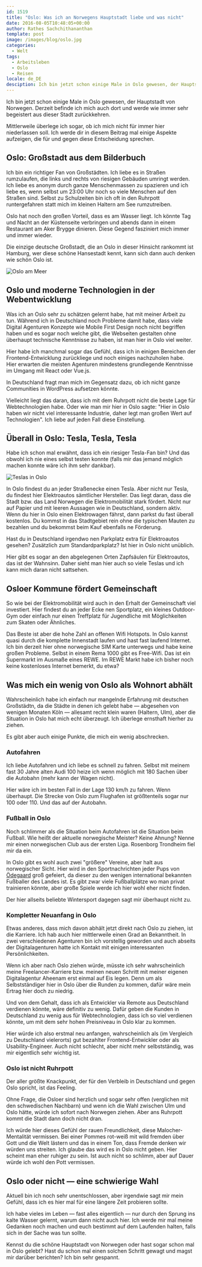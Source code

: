 ```yaml
---
id: 1519
title: "Oslo: Was ich an Norwegens Hauptstadt liebe und was nicht"
date: 2016-08-05T10:48:05+00:00
author: Rathes Sachchithananthan
template: post
image: /images/blog/oslo.jpg
categories:
  - Welt
tags:
  - Arbeitsleben
  - Oslo
  - Reisen
locale: de_DE
desciption: Ich bin jetzt schon einige Male in Oslo gewesen, der Hauptstadt von Norwegen. Derzeit befinde ich mich auch dort und werde wie immer sehr begeistert aus dieser Stadt zurückkehren.
---
```


Ich bin jetzt schon einige Male in Oslo gewesen, der Hauptstadt von Norwegen. Derzeit befinde ich mich auch dort und werde wie immer sehr begeistert aus dieser Stadt zurückkehren.

<!--more-->

Mittlerweile überlege ich sogar, ob ich mich nicht für immer hier niederlassen soll. Ich werde dir in diesem Beitrag mal einige Aspekte aufzeigen, die für und gegen diese Entscheidung sprechen.

## Oslo: Großstadt aus dem Bilderbuch

Ich bin ein richtiger Fan von Großstädten. Ich liebe es in Straßen rumzulaufen, die links und rechts von riesigen Gebäuden umringt werden. Ich liebe es anonym durch ganze Menschenmassen zu spazieren und ich liebe es, wenn selbst um 23:00 Uhr noch so viele Menschen auf den Straßen sind. Selbst zu Schulzeiten bin ich oft in den Ruhrpott runtergefahren statt mich im kleinen Haltern am See rumzutreiben.

Oslo hat noch den großen Vorteil, dass es am Wasser liegt. Ich könnte Tag und Nacht an der Küstenseite verbringen und abends dann in einem Restaurant am Aker Brygge dinieren. Diese Gegend fasziniert mich immer und immer wieder.

Die einzige deutsche Großstadt, die an Oslo in dieser Hinsicht rankommt ist Hamburg, wer diese schöne Hansestadt kennt, kann sich dann auch denken wie schön Oslo ist.

![Oslo am Meer](/images/blog/oslo-am-meer.jpg)

## Oslo und moderne Technologien in der Webentwicklung

Was ich an Oslo sehr zu schätzen gelernt habe, hat mit meiner Arbeit zu tun. Während ich in Deutschland noch Probleme damit habe, dass viele Digital Agenturen Konzepte wie Mobile First Design noch nicht begriffen haben und es sogar noch welche gibt, die Webseiten gestalten ohne überhaupt technische Kenntnisse zu haben, ist man hier in Oslo viel weiter.

Hier habe ich manchmal sogar das Gefühl, dass ich in einigen Bereichen der Frontend-Entwicklung zurückliege und noch einiges nachzuholen habe. Hier erwarten die meisten Agenturen mindestens grundlegende Kenntnisse im Umgang mit React oder Vue.js.

In Deutschland fragt man mich im Gegensatz dazu, ob ich nicht ganze Communities in WordPress aufsetzen könnte.

Vielleicht liegt das daran, dass ich mit dem Ruhrpott nicht die beste Lage für Webtechnologien habe. Oder wie man mir hier in Oslo sagte: "Hier in Oslo haben wir nicht viel interessante Industrie, daher legt man großen Wert auf Technologien". Ich liebe auf jeden Fall diese Einstellung.

## Überall in Oslo: Tesla, Tesla, Tesla

Habe ich schon mal erwähnt, dass ich ein riesiger Tesla-Fan bin? Und das obwohl ich nie eines selbst testen konnte (falls mir das jemand möglich machen konnte wäre ich ihm sehr dankbar).

![Teslas in Oslo](/images/blog/teslas-in-oslo.jpg)

In Oslo findest du an jeder Straßenecke einen Tesla. Aber nicht nur Tesla, du findest hier Elektroautos sämtlicher Hersteller. Das liegt daran, dass die Stadt bzw. das Land Norwegen die Elektromobilität stark fördert. Nicht nur auf Papier und mit leeren Aussagen wie in Deutschland, sondern aktiv. Wenn du hier in Oslo einen Elektrowagen fährst, dann parkst du fast überall kostenlos. Du kommst in das Stadtgebiet rein ohne die typischen Mauten zu bezahlen und du bekommst beim Kauf ebenfalls ne Förderung.

Hast du in Deutschland irgendwo nen Parkplatz extra für Elektroautos gesehen? Zusätzlich zum Standardparkplatz? Ist hier in Oslo nicht unüblich.

Hier gibt es sogar an den abgelegenen Orten Zapfsäulen für Elektroautos, das ist der Wahnsinn. Daher sieht man hier auch so viele Teslas und ich kann mich daran nicht sattsehen.

## Osloer Kommune fördert Gemeinschaft

So wie bei der Elektromobilität wird auch in den Erhalt der Gemeinschaft viel investiert. Hier findest du an jeder Ecke nen Sportplatz, ein kleines Outdoor-Gym oder einfach nur einen Treffplatz für Jugendliche mit Möglichkeiten zum Skaten oder Ähnliches.

Das Beste ist aber die hohe Zahl an offenen Wifi Hotspots. In Oslo kannst quasi durch die komplette Innenstadt laufen und hast fast laufend Internet. Ich bin derzeit hier ohne norwegische SIM Karte unterwegs und habe keine großen Probleme. Selbst in einem Rema 1000 gibt es Free-Wifi. Das ist ein Supermarkt im Ausmaße eines REWE. Im REWE Markt habe ich bisher noch keine kostenloses Internet bemerkt, du etwa?

## Was mich ein wenig von Oslo als Wohnort abhält

Wahrscheinlich habe ich einfach nur mangelnde Erfahrung mit deutschen Großstädtn, da die Städte in denen ich gelebt habe — abgesehen von wenigen Monaten Köln — allesamt recht klein waren (Haltern, Ulm), aber die Situation in Oslo hat mich echt überzeugt. Ich überlege ernsthaft hierher zu ziehen.

Es gibt aber auch einige Punkte, die mich ein wenig abschrecken.

### Autofahren

Ich liebe Autofahren und ich liebe es schnell zu fahren. Selbst mit meinem fast 30 Jahre alten Audi 100 heize ich wenn möglich mit 180 Sachen über die Autobahn (mehr kann der Wagen nicht).

Hier wäre ich im besten Fall in der Lage 130 km/h zu fahren. Wenn überhaupt. Die Strecke von Oslo zum Flughafen ist größtenteils sogar nur 100 oder 110. Und das auf der Autobahn.

### Fußball in Oslo

Noch schlimmer als die Situation beim Autofahren ist die Situation beim Fußball. Wie heißt der aktuelle norwegische Meister? Keine Ahnung? Nenne mir einen norwegischen Club aus der ersten Liga. Rosenborg Trondheim fiel mir da ein.

In Oslo gibt es wohl auch zwei "größere" Vereine, aber halt aus norwegischer Sicht. Hier wird in den Sportnachrichten jeder Pups von [Ödegaard](http://www.transfermarkt.de/martin-odegaard/profil/spieler/316264#subnavi) groß gefeiert, da dieser zu den wenigen international bekannten Fußballer des Landes ist. Es gibt zwar viele Fußballplätze wo man privat trainieren könnte, aber große Spiele werde ich hier wohl eher nicht finden.

Der hier allseits beliebte Wintersport dagegen sagt mir überhaupt nicht zu.

### Kompletter Neuanfang in Oslo

Etwas anderes, dass mich davon abhält jetzt direkt nach Oslo zu ziehen, ist die Karriere. Ich hab auch hier mittlerweile einen Grad an Bekanntheit. In zwei verschiedenen Agenturen bin ich vorstellig geworden und auch abseits der Digitalagenturen hatte ich Kontakt mit einigen interessanten Persönlichkeiten.

Wenn ich aber nach Oslo ziehen würde, müsste ich sehr wahrscheinlich meine Freelancer-Karriere bzw. meinen neuen Schritt mit meiner eigenen Digitalagentur Aheenam erst einmal auf Eis legen. Denn um als Selbstständiger hier in Oslo über die Runden zu kommen, dafür wäre mein Ertrag hier doch zu niedrig.

Und von dem Gehalt, dass ich als Entwickler via Remote aus Deutschland verdienen könnte, wäre definitiv zu wenig. Dafür geben die Kunden in Deutschland zu wenig aus für Webtechnologien, dass ich so viel verdienen könnte, um mit dem sehr hohen Preisniveau in Oslo klar zu kommen.

Hier würde ich also erstmal neu anfangen, wahrscheinlich als (im Vergleich zu Deutschland vielerorts) gut bezahlter Frontend-Entwickler oder als Usability-Engineer. Auch nicht schlecht, aber nicht mehr selbstständig, was mir eigentlich sehr wichtig ist.

### Oslo ist nicht Ruhrpott

Der aller größte Knackpunkt, der für den Verbleib in Deutschland und gegen Oslo spricht, ist das Feeling.

Ohne Frage, die Osloer sind herzlich und sogar sehr offen (verglichen mit den schwedischen Nachbarn) und wenn ich die Wahl zwischen Ulm und Oslo hätte, würde ich sofort nach Norwegen ziehen. Aber ans Ruhrpott kommt die Stadt dann doch nicht dran.

Ich würde hier dieses Gefühl der rauen Freundlichkeit, diese Malocher-Mentalität vermissen. Bei einer Pommes rot-weiß mit wild fremden über Gott und die Welt lästern und das in einem Ton, dass Fremde denken wir würden uns streiten. Ich glaube das wird es in Oslo nicht geben. Hier scheint man eher ruhiger zu sein. Ist auch nicht so schlimm, aber auf Dauer würde ich wohl den Pott vermissen.

## Oslo oder nicht — eine schwierige Wahl

Aktuell bin ich noch sehr unentschlossen, aber irgendwie sagt mir mein Gefühl, dass ich es hier mal für eine längere Zeit probieren sollte.

Ich habe vieles im Leben — fast alles eigentlich — nur durch den Sprung ins kalte Wasser gelernt, warum dann nicht auch hier. Ich werde mir mal meine Gedanken noch machen und euch bestimmt auf dem Laufenden halten, falls sich in der Sache was tun sollte.

Kennst du die schöne Hauptstadt von Norwegen oder hast sogar schon mal in Oslo gelebt? Hast du schon mal einen solchen Schritt gewagt und magst mir darüber berichten? Ich bin sehr gespannt.

